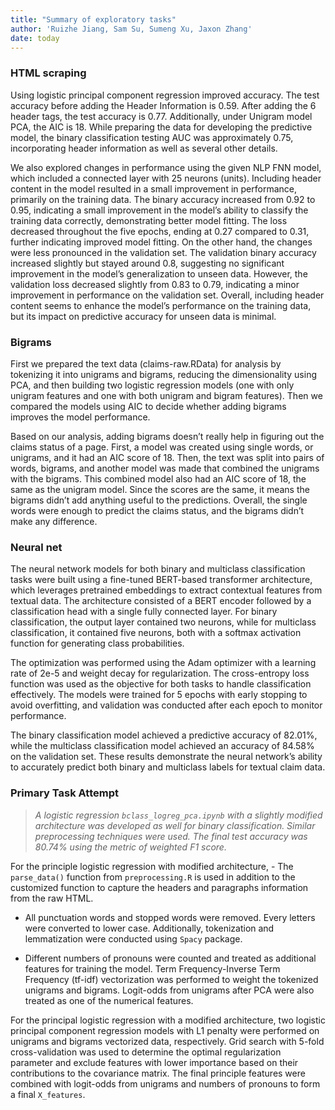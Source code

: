 ```yaml
---
title: "Summary of exploratory tasks"
author: 'Ruizhe Jiang, Sam Su, Sumeng Xu, Jaxon Zhang'
date: today
---
```


### HTML scraping

Using logistic principal component regression improved accuracy. The test accuracy before adding the Header Information is 0.59. After adding the 6 header tags, the test accuracy is 0.77. Additionally, under Unigram model PCA, the AIC is 18. While preparing the data for developing the predictive model, the binary classification testing AUC was approximately 0.75, incorporating header information as well as several other details.

We also explored changes in performance using the given NLP FNN model, which included a connected layer with 25 neurons (units). Including header content in the model resulted in a small improvement in performance, primarily on the training data. The binary accuracy increased from 0.92 to 0.95, indicating a small improvement in the model's ability to classify the training data correctly, demonstrating better model fitting. The loss decreased throughout the five epochs, ending at 0.27 compared to 0.31, further indicating improved model fitting. On the other hand, the changes were less pronounced in the validation set. The validation binary accuracy increased slightly but stayed around 0.8, suggesting no significant improvement in the model's generalization to unseen data. However, the validation loss decreased slightly from 0.83 to 0.79, indicating a minor improvement in performance on the validation set. Overall, including header content seems to enhance the model’s performance on the training data, but its impact on predictive accuracy for unseen data is minimal.

### Bigrams

First we prepared the text data (claims-raw.RData) for analysis by tokenizing it into unigrams and bigrams, reducing the dimensionality using PCA, and then building two logistic regression models (one with only unigram features and one with both unigram and bigram features). Then we compared the models using AIC to decide whether adding bigrams improves the model performance.

Based on our analysis, adding bigrams doesn’t really help in figuring out the claims status of a page. First, a model was created using single words, or unigrams, and it had an AIC score of 18. Then, the text was split into pairs of words, bigrams, and another model was made that combined the unigrams with the bigrams. This combined model also had an AIC score of 18, the same as the unigram model. Since the scores are the same, it means the bigrams didn’t add anything useful to the predictions. Overall, the single words were enough to predict the claims status, and the bigrams didn’t make any difference.

### Neural net

The neural network models for both binary and multiclass classification tasks were built using a fine-tuned BERT-based transformer architecture, which leverages pretrained embeddings to extract contextual features from textual data. The architecture consisted of a BERT encoder followed by a classification head with a single fully connected layer. For binary classification, the output layer contained two neurons, while for multiclass classification, it contained five neurons, both with a softmax activation function for generating class probabilities.

The optimization was performed using the Adam optimizer with a learning rate of 2e-5 and weight decay for regularization. The cross-entropy loss function was used as the objective for both tasks to handle classification effectively. The models were trained for 5 epochs with early stopping to avoid overfitting, and validation was conducted after each epoch to monitor performance.

The binary classification model achieved a predictive accuracy of 82.01%, while the multiclass classification model achieved an accuracy of 84.58% on the validation set. These results demonstrate the neural network's ability to accurately predict both binary and multiclass labels for textual claim data.

### Primary Task Attempt

> *A logistic regression `bclass_logreg_pca.ipynb` with a slightly modified architecture was developed as well for binary classification. Similar preprocessing techniques were used. The final test accuracy was 80.74% using the metric of weighted F1 score.*

For the principle logistic regression with modified architecture, - The `parse_data()` function from `preprocessing.R` is used in addition to the customized function to capture the headers and paragraphs information from the raw HTML.

-   All punctuation words and stopped words were removed. Every letters were converted to lower case. Additionally, tokenization and lemmatization were conducted using `Spacy` package.

-   Different numbers of pronouns were counted and treated as additional features for training the model. Term Frequency-Inverse Term Frequency (tf-idf) vectorization was performed to weight the tokenized unigrams and bigrams. Logit-odds from unigrams after PCA were also treated as one of the numerical features.

For the principal logistic regression with a modified architecture, two logistic principal component regression models with L1 penalty were performed on unigrams and bigrams vectorized data, respectively. Grid search with 5-fold cross-validation was used to determine the optimal regularization parameter and exclude features with lower importance based on their contributions to the covariance matrix. The final principle features were combined with logit-odds from unigrams and numbers of pronouns to form a final `X_features`.
